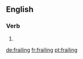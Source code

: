 ==English==

===Verb===
{{head|en|present participle}}

# {{present participle of|frail|lang=en|nocat=1}}

[[de:frailing]]
[[fr:frailing]]
[[pt:frailing]]